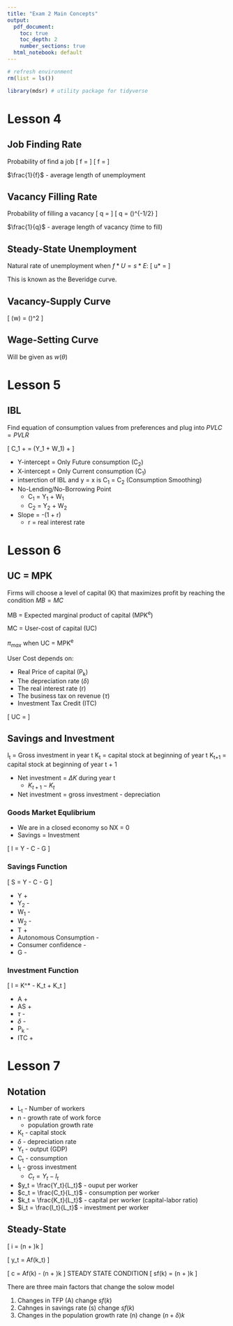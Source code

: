 ```yaml
---
title: "Exam 2 Main Concepts"
output:
  pdf_document: 
    toc: true
    toc_depth: 2
    number_sections: true
  html_notebook: default
---
```


```r
# refresh environment
rm(list = ls())

library(mdsr) # utility package for tidyverse
```


# Lesson 4

## Job Finding Rate

Probability of find a job
\[
f = \frac{H(U, V)}{U}
\]
\[
f = \gamma \sqrt{\theta}
\]

$\frac{1}{f}$ - average length of unemployment

## Vacancy Filling Rate

Probability of filling a vacancy
\[
q = \frac{H(U, V)}{V}
\]
\[
q = \gamma (\theta)^{-1/2}
\]

$\frac{1}{q}$ - average length of vacancy (time to fill)

## Steady-State Unemployment

Natural rate of unemployment when $f * U = s * E$:
\[
u* = \frac{s}{(s + f(\theta))}
\]

This is known as the Beveridge curve.

## Vacancy-Supply Curve

\[
\theta(w) = (\frac{\gamma * (y - w)}{s * k})^2
\]

## Wage-Setting Curve

Will be given as $w(\theta)$

# Lesson 5

## IBL

Find equation of consumption values from preferences and plug into $PVLC = PVLR$

\[
C_1 + \frac{C_2}{(1 + r)} = (Y_1 + W_1) + \frac{(Y_2 + W_2)}{(1 + r)}
\]

* Y-intercept = Only Future consumption (C~2~)
* X-intercept = Only Current consumption (C~1~)
* intserction of IBL and y = x is C~1~ = C~2~ (Consumption Smoothing)
* No-Lending/No-Borrowing Point
    + C~1~ = Y~1~ + W~1~
    + C~2~ = Y~2~ + W~2~
* Slope = -(1 + r)
    + r = real interest rate

# Lesson 6

## UC = MPK

Firms will choose a level of capital (K) that maximizes profit by reaching the
condition $MB = MC$

MB = Expected marginal product of capital (MPK^e^)

MC = User-cost of capital (UC)

$\pi_{max}$ when UC = MPK^e^

User Cost depends on:

* Real Price of capital (P~k~)
* The depreciation rate ($\delta$)
* The real interest rate (r)
* The business tax on revenue ($\tau$)
* Investment Tax Credit (ITC)

\[
UC = \frac{(r + \delta)(1 - ITC)P_k}{(1 - \tau)}
\]

## Savings and Investment


I~t~ = Gross investment in year t
K~t~ = capital stock at beginning of year t
K~t+1~ = capital stock at beginning of year t + 1

* Net investment = $\Delta K$ during year t
    + $K_{t+1} - K_t$
* Net investment = gross investment - depreciation

### Goods Market Equlibrium

* We are in a closed economy so NX = 0
* Savings = Investment

\[
I = Y - C - G
\]

### Savings Function

\[
S = Y - C - G
\]

* Y +
* Y~2~ -
* W~1~ -
* W~2~ -
* T +
* Autonomous Consumption -
* Consumer confidence -
* G -

### Investment Function

\[
I = K^* - K_t + \delta K_t
\]

* A +
* AS +
* $\tau$ -
* $\delta$ -
* P~k~ -
* ITC +

# Lesson 7

## Notation

* L~t~ - Number of workers
* n - growth rate of work force
    + population growth rate
* K~t~ - capital stock
* $\delta$ - depreciation rate
* Y~t~ - output (GDP)
* C~t~ - consumption
* I~t~ - gross investment
    + $C_t = Y_t - I_t$
* $y_t = \frac{Y_t}{L_t}$ - ouput per worker
* $c_t = \frac{C_t}{L_t}$ - consumption per worker
* $k_t = \frac{K_t}{L_t}$ - capital per worker (capital-labor ratio)
* $i_t = \frac{I_t}{L_t}$ - investment per worker


## Steady-State

\[
i = (n + \delta)k
\]

\[
y_t = Af(k_t)
\]

\[
c = Af(k) - (n + \delta)k
\]
STEADY STATE CONDITION
\[
sf(k) = (n + \delta)k
\]

There are three main factors that change the solow model

1. Changes in TFP (A) change $sf(k)$
2. Cahnges in savings rate (s) change $sf(k)$
3. Changes in the population growth rate (n) change $(n + \delta)k$








